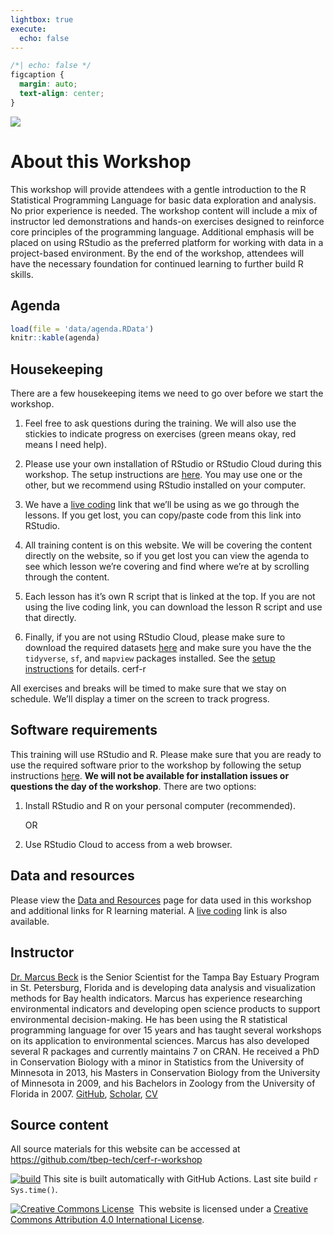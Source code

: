 ```yaml
---
lightbox: true
execute:
  echo: false
---
```


```css
/*| echo: false */
figcaption {
  margin: auto;
  text-align: center;
}
```

![](figs/CERF_2025_Logo.jpg)

# About this Workshop {.unnumbered}

This workshop will provide attendees with a gentle introduction to the R Statistical Programming Language for basic data exploration and analysis. No prior experience is needed. The workshop content will include a mix of instructor led demonstrations and hands-on exercises designed to reinforce core principles of the programming language. Additional emphasis will be placed on using RStudio as the preferred platform for working with data in a project-based environment. By the end of the workshop, attendees will have the necessary foundation for continued learning to further build R skills.

## Agenda {.unnumbered} 

```r
load(file = 'data/agenda.RData')
knitr::kable(agenda)
```

## Housekeeping  {.unnumbered}

There are a few housekeeping items we need to go over before we start the workshop.  

1. Feel free to ask questions during the training. We will also use the stickies to indicate progress on exercises (green means okay, red means I need help).

1. Please use your own installation of RStudio or RStudio Cloud during this workshop.  The setup instructions are [here](setup.html).  You may use one or the other, but we recommend using RStudio installed on your computer.

1. We have a [live coding](https://tinyurl.com/cerf-r-workshop-live-coding){target="_blank"} link that we'll be using as we go through the lessons. If you get lost, you can copy/paste code from this link into RStudio. 

1. All training content is on this website.  We will be covering the content directly on the website, so if you get lost you can view the agenda to see which lesson we're covering and find where we're at by scrolling through the content. 

1. Each lesson has it's own R script that is linked at the top. If you are not using the live coding link, you can download the lesson R script and use that directly. 

1. Finally, if you are not using RStudio Cloud, please make sure to download the required datasets [here](https://tbep-tech.github.io/cerf-r-workshop/data/data.zip) and make sure you have the the `tidyverse`, `sf`, and `mapview` packages installed. See the [setup instructions](setup.html) for details.  cerf-r

All exercises and breaks will be timed to make sure that we stay on schedule. We'll display a timer on the screen to track progress.

## Software requirements

This training will use RStudio and R. Please make sure that you are ready to use the required software prior to the workshop by following the setup instructions [here](setup.html).  __We will not be available for installation issues or questions the day of the workshop__.  There are two options:

1. Install RStudio and R on your personal computer (recommended). 

     OR 

1. Use RStudio Cloud to access from a web browser. 

## Data and resources

Please view the [Data and Resources](data_resources.html) page for data used in this workshop and additional links for R learning material.  A [live coding](https://tinyurl.com/cerf-r-workshop-live-coding){target="_blank"} link is also available.

## Instructor

[Dr. Marcus Beck](mailto:mbeck@tbep.org) is the Senior Scientist for the Tampa Bay Estuary Program in St. Petersburg, Florida and is developing data analysis and visualization methods for Bay health indicators. Marcus has experience researching environmental indicators and developing open science products to support environmental decision-making. He has been using the R statistical programming language for over 15 years and has taught several workshops on its application to environmental sciences. Marcus has also developed several R packages and currently maintains 7 on CRAN. He received a PhD in Conservation Biology with a minor in Statistics from the University of Minnesota in 2013, his Masters in Conservation Biology from the University of Minnesota in 2009, and his Bachelors in Zoology from the University of Florida in 2007. [GitHub](https://github.com/fawda123){target="_blank"}, [Scholar](https://scholar.google.com/citations?user=9ZDDQ_8AAAAJ&hl=en&authuser=2){target="_blank"}, [CV](https://github.com/fawda123/CV/blob/master/Beck_CV.pdf){target="_blank"}

## Source content

All source materials for this website can be accessed at [https://github.com/tbep-tech/cerf-r-workshop](https://github.com/tbep-tech/cerf-r-workshop){target="_blank"}

[![build](https://github.com/tbep-tech/cerf-r-workshop/workflows/build/badge.svg)](https://github.com/tbep-tech/cerf-r-workshop/actions) This site is built automatically with GitHub Actions. Last site build `r Sys.time()`.
 
 <a rel='license' href='http://creativecommons.org/licenses/by/4.0/'><img alt='Creative Commons License' style='border-width:0' src='https://i.creativecommons.org/l/by/4.0/88x31.png' /></a>&nbsp;&nbsp;This website is licensed under a <a rel='license' href='http://creativecommons.org/licenses/by/4.0/'>Creative Commons Attribution 4.0 International License</a>.